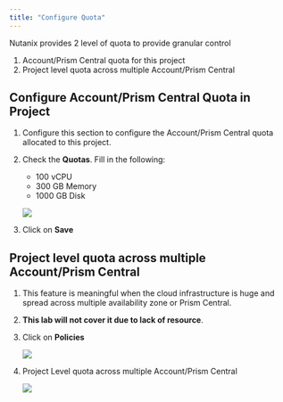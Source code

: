 ```yaml
---
title: "Configure Quota"
---
```


Nutanix provides 2 level of quota to provide granular control

1.  Account/Prism Central quota for this project
2.  Project level quota across multiple Account/Prism Central

## Configure Account/Prism Central Quota in Project

1.  Configure this section to configure the Account/Prism Central quota allocated to this project.

2.  Check the **Quotas**.  Fill in the following:

    - 100 vCPU
    - 300 GB Memory
    - 1000 GB Disk

    ![](images/Quota.png)

3.  Click on **Save**

## Project level quota across multiple Account/Prism Central

1.  This feature is meaningful when the cloud infrastructure is huge and spread across multiple
availability zone or Prism Central.

2.  **This lab will not cover it due to lack of resource**.  

3.  Click on **Policies**

    ![](images/snapshot_policy_1.png)

4.  Project Level quota across multiple Account/Prism Central

    ![](images/snapshot_policy_2.png)


